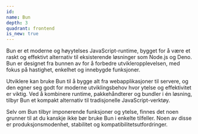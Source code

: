 ```yaml
---
id:
name: Bun
depth: 3
quadrant: frontend
is_new: true
---
```


Bun er et moderne og høyytelses JavaScript-runtime, bygget for å være et raskt og effektivt alternativ til eksisterende løsninger som Node.js og Deno.
Bun er designet fra bunnen av for å forbedre utvikleropplevelsen, med fokus på hastighet, enkelhet og innebygde funksjoner.

Utviklere kan bruke Bun til å bygge alt fra webapplikasjoner til servere, og den egner seg godt for moderne utviklingsbehov hvor ytelse og effektivitet er viktig.
Ved å kombinere runtime, pakkehåndterer og bundler i én løsning, tilbyr Bun et kompakt alternativ til tradisjonelle JavaScript-verktøy.

Selv om Bun tilbyr imponerende funksjoner og ytelse, finnes det noen grunner til at du kanskje ikke bør bruke Bun i enkelte tilfeller.
Noen av disse er produksjonsmodenhet, stabilitet og kompatibilitetsutfordringer.
